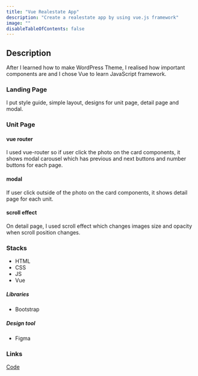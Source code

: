 ```yaml
---
title: "Vue Realestate App"
description: "Create a realestate app by using vue.js framework"
image: ""
disableTableOfContents: false
---
```


## Description

After I learned how to make WordPress Theme, I realised how important components are and I chose Vue to learn JavaScript framework.

### Landing Page

I put style guide, simple layout, designs for unit page, detail page and modal.

### Unit Page

#### vue router

I used vue-router so if user click the photo on the card components, it shows modal carousel which has previous and next buttons and number buttons for each page.

#### modal

If user click outside of the photo on the card components, it shows detail page for each unit.

#### scroll effect

On detail page, I used scroll effect which changes images size and opacity when scroll position changes.

### Stacks

- HTML
- CSS
- JS
- Vue

##### Libraries

- Bootstrap

##### Design tool

- Figma

### Links

[Code](https://github.com/yoonjh517/vue-realestate-app)
